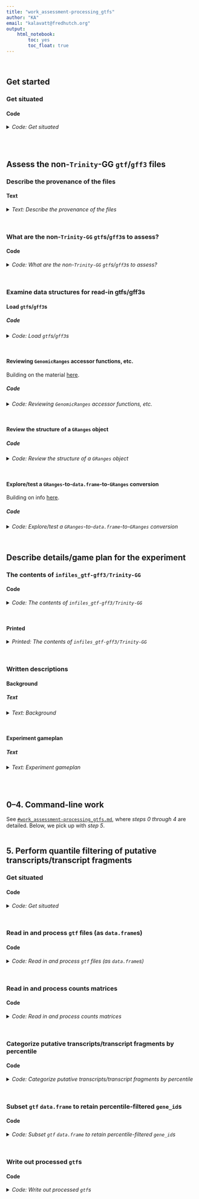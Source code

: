 ```yaml
---
title: "work_assessment-processing_gtfs"
author: "KA"
email: "kalavatt@fredhutch.org"
output:
    html_notebook:
        toc: yes
        toc_float: true
---
```

<br />

## Get started
### Get situated
#### Code
<details>
<summary><i>Code: Get situated</i></summary>
```r
#!/usr/bin/env Rscript

library(GenomicRanges)
library(IRanges)
library(readxl)
library(rtracklayer)
library(tidyverse)

options(scipen = 999)
options(ggrepel.max.overlaps = Inf)

if(stringr::str_detect(getwd(), "kalavattam")) {
    p_local <- "/Users/kalavattam/Dropbox/FHCC"
} else {
    p_local <- "/Users/kalavatt/projects-etc"
}
p_wd <- "2022_transcriptome-construction/results/2023-0215"

setwd(paste(p_local, p_wd, sep = "/"))
getwd()

rm(p_local, p_wd)
```
</details>
<br />
<br />

## Assess the non-`Trinity`-GG `gtf`/`gff3` files
### Describe the provenance of the files
#### Text
<details>
<summary><i>Text: Describe the provenance of the files</i></summary>

In notebook `work_assessment-processing_gtfs.md`, copied the following files into the new directory `infiles_gtf-gff3/already` within `2022_transcriptome-construction/results/2023-0215`:

- `combined_SC_KL_20S.gff3`
- `combined_SC_KL.gff3`
- `combined.gtf`
- `Kluyveromyces_lactis_gca_000002515.ASM251v1.55.gff3`
- `Saccharomyces_cerevisiae.R64-1-1.108.gtf`
- `Saccharomyces_cerevisiae.R64-1-1.108.plus-chr-rename.gtf`

For details regarding `combined_SC_KL.gff3`, including it creation, see `results/2022-1025/notebook.md` and `results/2022-1201/work-Trinity-1.md` (contains code for the creation of the `gff3` file).

Regarding `combined_SC_KL_20S.gff3`, see the above two files as well as `work_gff3_include-20S.md` (which will likely be merged with the contents of this notebook `#TODO` `#MAYBE` `#LATER`).

`combined.gtf` was created by someone who was in Christine Cuccinota's graduate laboratory&mdash;I don't really know if the material in `combined.gtf` is accurate (i.e., not missing anything, not containing errors from editing, etc.), let alone if it has been edited since its creation, the time of which I also don't know. But Alison Greenlaw seems fine using it. Certainly, the structure does not follow the WashU/UCSC data guidelines for `gtf` and related files...

`Kluyveromyces_lactis_gca_000002515.ASM251v1.55.gff3`:

- genome build: `Genolevures Consortium ASM251v1`
- genome version: `ASM251v1`
- genome build accession: `GCA_000002515.1`
- gene build last updated: `2015-02`
- *No editing/other changes*

`Saccharomyces_cerevisiae.R64-1-1.108.gtf`:

- genome build: `R64-1-1`
- genome version: `R64-1-1`
- genome date: `2011-09`
- genome build accession: `GCA_000146045.2`
- gene build last updated: `2018-10`
- *No editing/other changes*

`Saccharomyces_cerevisiae.R64-1-1.108.plus-chr-rename.gtf`:

- *Same as above*
- Editing performed/detailed in `results/2022-1101/work-TPM-calculation.md`

`#TODO` *Write up details for the Trinity-GG `gff3` files*
</details>
<br />

### What are the non-`Trinity-GG` `gtf`s/`gff3`s to assess?
#### Code
<details>
<summary><i>Code: What are the non-`Trinity-GG` `gtf`s/`gff3`s to assess?</i></summary>
```r
#!/usr/bin/env Rscript

path_g <- "infiles_gtf-gff3/already"
list.files(path_g)
```
</details>
<br />

### Examine data structures for read-in gtfs/gff3s
#### Load `gtf`s/`gff3`s
##### Code
<details>
<summary><i>Code: Load `gtf`s/`gff3`s</i></summary>

```r
#!/usr/bin/env Rscript

 g_sk2 <- rtracklayer::import(paste(path_g, list.files(path_g)[1], sep = "/"))
  g_sk <- rtracklayer::import(paste(path_g, list.files(path_g)[2], sep = "/"))
g_comb <- rtracklayer::import(paste(path_g, list.files(path_g)[3], sep = "/"))
   g_k <- rtracklayer::import(paste(path_g, list.files(path_g)[4], sep = "/"))
   g_s <- rtracklayer::import(paste(path_g, list.files(path_g)[5], sep = "/"))
 g_sre <- rtracklayer::import(paste(path_g, list.files(path_g)[6], sep = "/"))
```
</details>
<br />

#### Reviewing `GenomicRanges` accessor functions, etc.
Building on the material [here](https://bioconductor.org/packages/devel/bioc/vignettes/GenomicRanges/inst/doc/GenomicRangesIntroduction.html).

##### Code
<details>
<summary><i>Code: Reviewing `GenomicRanges` accessor functions, etc.</i></summary>

```r
#!/usr/bin/env Rscript

cat("# =====================================\n")
cat("# Review the GenomicRanges accessor functions by looking at Kluyveromyces_lactis_gca_000002515.ASM251v1.55.gff3")
cat("\n\n")

cat("# -------------------------------------\n")
cat("# seqnames()\n")
seqnames(g_k)
cat("\n\n")

cat("# -------------------------------------\n")
cat("# ranges()\n")
ranges(g_k)
cat("\n\n")

cat("# -------------------------------------\n")
cat("# strand()\n")
strand(g_k)
cat("\n\n")

cat("# -------------------------------------\n")
cat("# granges()\n")
granges(g_k)
cat("\n\n")

cat("# -------------------------------------\n")
cat("# mcols()\n")
mcols(g_k)
cat("\n\n")

cat("# -------------------------------------\n")
cat("# mcols() %>% colnames()\n")
#  Get all "columns" in GRanges object
mcols(g_k) %>% colnames()
cat("\n\n")

cat("# -------------------------------------\n")
cat("# seqlengths()\n")
cat("# (Apparently, will need to add this info yourself...)\n")
seqlengths(g_k)

cat("\n\n")

# g_s
```
</details>
<br />

#### Review the structure of a `GRanges` object
##### Code
<details>
<summary><i>Code: Review the structure of a `GRanges` object</i></summary>

```r
#!/usr/bin/env Rscript

cat("# =====================================\n")
cat("# Review the structure of a GRanges object with Kluyveromyces_lactis_gca_000002515.ASM251v1.55.gff3")
cat("\n\n")

cat("# -------------------------------------\n")
cat("# g_k %>% as.data.frame() %>% length()\n")
g_k %>% as.data.frame() %>% length()
cat("\n\n")

cat("# -------------------------------------\n")
cat("# mcols(g_k) %>% length()\n")
mcols(g_k) %>% length()
cat("\n\n")

cat("# -------------------------------------\n")
cat("#QUESTION Why the discrepancy?\n\n")

cat("# -------------------------------------\n")
cat("# g_k %>% as.data.frame() %>% colnames()\n")
g_k %>% as.data.frame() %>% colnames()
cat("\n\n")

cat("# -------------------------------------\n")
cat("# mcols(g_k) %>% colnames()\n")
mcols(g_k) %>% colnames()
cat("\n\n")

cat("# -------------------------------------\n")
cat("#ANSWER mcols() is returning the metadata columns, not all\n")
```
</details>
<br />

#### Explore/test a `GRanges`-to-`data.frame`-to-`GRanges` conversion
Building on info [here](https://web.mit.edu/~r/current/arch/i386_linux26/lib/R/library/GenomicRanges/html/makeGRangesFromDataFrame.html).

##### Code
<details>
<summary><i>Code: Explore/test a `GRanges`-to-`data.frame`-to-`GRanges` conversion</i></summary>

```r
#!/usr/bin/env Rscript

cat("# -------------------------------------\n")
cat("#QUESTION If I convert, say, g_k to a data.frame, can I successfully\n")
cat("          convert it back to a GRanges object?\n\n")

d_k <- g_k %>% as.data.frame()

#  "Reconstitute" the GRanges object ("rg")
rg_k <- GenomicRanges::makeGRangesFromDataFrame(
    d_k, keep.extra.columns = TRUE
)
isTRUE(length(mcols(g_k)) == length(mcols(rg_k)))

#  Eyeball the reconstituted files
rtracklayer::export(rg_k, "test.gtf")
rtracklayer::export(rg_k, "test.gff3")

#  It works! Empty vector elements are now included in the metadata of
#+ test.gff3 vs. Kluyveromyces_lactis_gca_000002515.ASM251v1.55.gff3; besides
#+ that, they are the same. Now, can delete the above test files.
unlink(c("test.gtf", "test.gff3"))
# file.exists(c("test.gtf", "test.gff3"))

cat("\n# -------------------------------------\n")
cat("#ANSWER Yes")
cat("\n\n")
```
</details>
<br />

## Describe details/game plan for the experiment
### The contents of `infiles_gtf-gff3/Trinity-GG`
#### Code
<details>
<summary><i>Code: The contents of `infiles_gtf-gff3/Trinity-GG`</i></summary>

```bash
#!/bin/bash

cd infiles_gtf-gff3/Trinity-GG
.,s 
```
</details>
<br />

#### Printed
<details>
<summary><i>Printed: The contents of `infiles_gtf-gff3/Trinity-GG`</i></summary>

```txt
./G_N:
total 43M
drwx------ 8 kalavatt  256 Feb 24 15:16 ./
drwx------ 4 kalavatt  128 Mar 27 11:08 ../
-rwx------ 1 kalavatt 6.8M Feb 24 15:07 trinity-gg_mkc-16_mir-0.05_mg-2_gf-0.05.gff3*
-rwx------ 1 kalavatt 8.2M Feb 24 15:10 trinity-gg_mkc-1_mir-0.05_mg-2_gf-0.05.gff3*
-rwx------ 1 kalavatt 7.6M Feb 24 15:09 trinity-gg_mkc-2_mir-0.05_mg-2_gf-0.05.gff3*
-rwx------ 1 kalavatt 6.5M Feb 24 15:07 trinity-gg_mkc-32_mir-0.05_mg-2_gf-0.05.gff3*
-rwx------ 1 kalavatt 7.0M Feb 24 15:09 trinity-gg_mkc-4_mir-0.05_mg-2_gf-0.05.gff3*
-rwx------ 1 kalavatt 6.8M Feb 24 15:08 trinity-gg_mkc-8_mir-0.05_mg-2_gf-0.05.gff3*

./Q_N:
total 52M
drwx------ 8 kalavatt  256 Feb 24 15:16 ./
drwx------ 4 kalavatt  128 Mar 27 11:08 ../
-rwx------ 1 kalavatt 8.3M Feb 24 14:44 trinity-gg_mkc-16_mir-0.05_mg-2_gf-0.05.gff3*
-rwx------ 1 kalavatt  11M Feb 24 14:47 trinity-gg_mkc-1_mir-0.05_mg-2_gf-0.05.gff3*
-rwx------ 1 kalavatt 9.5M Feb 24 14:46 trinity-gg_mkc-2_mir-0.05_mg-2_gf-0.05.gff3*
-rwx------ 1 kalavatt 6.9M Feb 24 14:44 trinity-gg_mkc-32_mir-0.05_mg-2_gf-0.05.gff3*
-rwx------ 1 kalavatt 8.7M Feb 24 14:46 trinity-gg_mkc-4_mir-0.05_mg-2_gf-0.05.gff3*
-rwx------ 1 kalavatt 8.3M Feb 24 14:45 trinity-gg_mkc-8_mir-0.05_mg-2_gf-0.05.gff3*
```
</details>
<br />

### Written descriptions
#### Background
##### Text
<details>
<summary><i>Text: Background</i></summary>

Details for how these files were made are in the following notebooks:

- The `fasta` files from running `Trinity` (genome-guided, or "GG," mode): `results/2023-0111/work_Trinity-GF-GG-optimization_submit-jobs.md`
- Aligning the `fasta` sequences to generate `gff3` files: `results/2023-0111/work_GMAP_rough-draft.md`
</details>
<br />

#### Experiment gameplan
##### Text
<details>
<summary><i>Text: Experiment gameplan</i></summary>

1. Use the `Perl` command-line program `AGAT` to convert the `gff3` files to `gtf` files (`agat_convert_sp_gff2gtf.pl`): e.g., `agat_convert_sp_gff2gtf.pl --gff "${stem}.gff" -o "${stem}.gtf"`
2. Use `GffCompare` to discard "matching and 'contained' [putative transcripts/transcript fragments, a.k.a. 'transfrags'] ... (i.e., collapse intron-redundant transfrags across all query files):" e.g., `gffcompare -C "${stem}.gtf" -o "${stem}.collapsed.gtf"`)
3. Use ~~`featureCounts`~~ `htseq-count` to perform feature counting with the converted, collapsed gtf files
4. Load resulting counts matrices and `gtf` files into `R`/`RStudio`; perform processing as necessary (using mix of `bioconductor` and `tidyverse` programs)
5. In terms of (raw, non-normalized) alignment-to-putative transcript/transcript fragment tallies, retain putative transcripts/transcript fragments (i.e., transfrags) with tallies greater than or equal to the...
    i. 5th percentile
    ii. 10th percentile
    iii. 15th percentile
    iv. 20th percentile
    v. 25th percentile
    vi. 30th percentile
    vii. 35th percentile
    viii. 40th percentile
6. Use `rtracklayer` to write the converted, collapsed, counts-filtered data objects as `gtf` files
7. Send the processed `gtf` files to Alison Greenlaw for visual inspection with `IGV`

For both Q and G1, Alison asked me to filter the assemblies generated with `Trinity` parameter `mkc` = 1, 4, 8. However, for the sake of completeness, and to understand clearly what "incorrectness" looks like, I will filter `mkc` = 2, 16, 32 as well. Remember that the `Trinity` parameters `mir`, `mg`, and `gf` were held at default levels for the specific assemblies to be eyeballed by Alison.
</details>
<br />
<br />

## 0&ndash;4. Command-line work
See [`#work_assessment-processing_gtfs.md`](./work_assessment-processing_gtfs.md), where *steps 0 through 4* are detailed. Below, we pick up with *step 5*.
<br />
<br />

## 5. Perform quantile filtering of putative transcripts/transcript fragments
### Get situated
#### Code
<details>
<summary><i>Code: Get situated</i></summary>

`#START`
```r
#!/usr/bin/env Rscript

library(GenomicRanges)
library(IRanges)
library(readxl)
library(rtracklayer)
library(tidyverse)

options(scipen = 999)
options(ggrepel.max.overlaps = Inf)

if(stringr::str_detect(getwd(), "kalavattam")) {
    p_local <- "/Users/kalavattam/Dropbox/FHCC"
} else {
    p_local <- "/Users/kalavatt/projects-etc"
}
p_wd <- "2022_transcriptome-construction/results/2023-0215"

setwd(paste(p_local, p_wd, sep = "/"))
getwd()

rm(p_local, p_wd)
```
</details>
<br />

### Read in and process `gtf` files (as `data.frame`s)
#### Code
<details>
<summary><i>Code: Read in and process `gtf` files (as `data.frame`s)</i></summary>

```r
#!/usr/bin/env Rscript

import_g <- function(file) {
    rtracklayer::import(file)
}


read_in_gtfs <- function(vector_files) {
    list <- sapply(
        vector_files,
        import_g,
        simplify = FALSE,
        USE.NAMES = TRUE
    )
    names(list) <- paste0("k", c(1, 16, 2, 32, 4, 8))
    
    df <- sapply(
        list,
        as.data.frame,
        simplify = FALSE,
        USE.NAMES = TRUE
    )
    return(df)
}


#  G1 ---------------------------------
path_gtf_G <- "outfiles_gtf-gff3/Trinity-GG/G_N"
files_G <- list.files(
    # path_gtf_G, pattern = "*.combined.sans-chr.gtf", full.names = TRUE  # Approach #1
    path_gtf_G, pattern = "*.gffread.gff3", full.names = TRUE  # Approach #2
)
l_G_gtf <- read_in_gtfs(files_G)

files_G_introns_filtered <- list.files(
    path_gtf_G, pattern = "*.gffread-intron-filtering-only.gff3", full.names = TRUE
)
l_G_gtf_introns_filtered <- read_in_gtfs(files_G_introns_filtered)


#  Q ----------------------------------
path_gtf_Q <- "outfiles_gtf-gff3/Trinity-GG/Q_N"
files_Q <- list.files(
    # path_gtf_Q, pattern = "*.combined.sans-chr.gtf", full.names = TRUE  # Approach #1
    path_gtf_Q, pattern = "*.gffread.gff3", full.names = TRUE  # Approach #2
)
l_Q_gtf <- read_in_gtfs(files_Q)

files_Q_introns_filtered <- list.files(
    path_gtf_Q, pattern = "*.gffread-intron-filtering-only.gff3", full.names = TRUE
)
l_Q_gtf_introns_filtered <- read_in_gtfs(files_Q_introns_filtered)


#  Comparisons ------------------------
# l_G_gtf[["k1"]] %>% head()
# l_G_gtf[["k2"]] %>% head()
# 
# l_G_gtf[["k1"]] %>% head()
# l_Q_gtf[["k1"]] %>% head()
# 
# l_Q_gtf[["k1"]] %>% head()
# l_Q_gtf[["k2"]] %>% head()
```
</details>
<br />

### Read in and process counts matrices
#### Code
<details>
<summary><i>Code: Read in and process counts matrices</i></summary>

```r
#!/usr/bin/env Rscript

read_in_mat <- function(vector_of_files) {
    out_list <- sapply(
        vector_of_files,
        readr::read_tsv,
        simplify = FALSE,
        USE.NAMES = TRUE
    )
    names(out_list) <- paste0("k", c(1, 16, 2, 32, 4, 8))
    
    return(out_list)
}


#  G1 ---------------------------------
path_mat_G <- "outfiles_htseq-count/Trinity-GG/G_N"

# files_G_sam <- list.files(  # Approach #1
#     path_mat_G, pattern = "*.yes.tsv", full.names = TRUE
# )
# l_G_mat_sam <- read_in_mat(files_G_sam) %>% suppressMessages()
# 
# 
# files_G_rev <- list.files(  # Approach #1
#     path_mat_G, pattern = "*.reverse.tsv", full.names = TRUE
# )
# l_G_mat_rev <- read_in_mat(files_G_rev) %>% suppressMessages()

files_G_locus <- list.files(  # Approach #2
    path_mat_G, pattern = "*-locus.tsv", full.names = TRUE
)
l_G_mat_locus <- read_in_mat(files_G_locus) %>% suppressMessages()

files_G_mRNA <- list.files(  # Approach #2
    path_mat_G, pattern = "*-mRNA.tsv", full.names = TRUE
)
l_G_mat_mRNA <- read_in_mat(files_G_mRNA) %>% suppressMessages()

files_G_exon <- list.files(  # Approach #2
    path_mat_G, pattern = "*-exon.tsv", full.names = TRUE
)
l_G_mat_exon <- read_in_mat(files_G_exon) %>% suppressMessages()

files_G_CDS <- list.files(  # Approach #2
    path_mat_G, pattern = "*-CDS.tsv", full.names = TRUE
)
l_G_mat_CDS <- read_in_mat(files_G_CDS) %>% suppressMessages()

files_G_introns_filtered <- list.files(
    path_mat_G, pattern = "*.gffread-intron-filtering-only.hc-strd-eq-gene.tsv", full.names = TRUE
)
l_G_mat_introns_filtered <- read_in_mat(files_G_introns_filtered) %>% suppressMessages()



#  Q ----------------------------------
path_mat_Q <- "outfiles_htseq-count/Trinity-GG/Q_N"

# files_Q_sam <- list.files(  # Approach #1
#     path_mat_Q, pattern = "*.yes.tsv", full.names = TRUE
# )
# l_Q_mat_sam <- read_in_mat(files_Q_sam) %>% suppressMessages()
# 
# files_Q_rev <- list.files(  # Approach #1
#     path_mat_Q, pattern = "*.reverse.tsv", full.names = TRUE
# )
# l_Q_mat_rev <- read_in_mat(files_Q_rev) %>% suppressMessages()

files_Q_locus <- list.files(  # Approach #2
    path_mat_Q, pattern = "*-locus.tsv", full.names = TRUE
)
l_Q_mat_locus <- read_in_mat(files_Q_locus) %>% suppressMessages()

files_Q_mRNA <- list.files(  # Approach #2
    path_mat_Q, pattern = "*-mRNA.tsv", full.names = TRUE
)
l_Q_mat_mRNA <- read_in_mat(files_Q_mRNA) %>% suppressMessages()

files_Q_exon <- list.files(  # Approach #2
    path_mat_Q, pattern = "*-exon.tsv", full.names = TRUE
)
l_Q_mat_exon <- read_in_mat(files_Q_exon) %>% suppressMessages()

files_Q_CDS <- list.files(  # Approach #2
    path_mat_Q, pattern = "*-CDS.tsv", full.names = TRUE
)
l_Q_mat_CDS <- read_in_mat(files_Q_CDS) %>% suppressMessages()

files_Q_introns_filtered <- list.files(
    path_mat_Q, pattern = "*.gffread-intron-filtering-only.hc-strd-eq-gene.tsv", full.names = TRUE
)
l_Q_mat_introns_filtered <- read_in_mat(files_Q_introns_filtered) %>% suppressMessages()



#  Comparisons ------------------------
# l_Q_mat_sam[["k1"]] %>% head()
# l_Q_mat_sam[["k2"]] %>% head()
# 
# l_Q_mat_sam[["k1"]] %>% head()
# l_Q_mat_rev[["k1"]] %>% head()


#  Rename columns ---------------------
#+ ...in each dataframe composing each list
rename_columns <- function(list) {
    lapply(
        list,
        function(df) {
            names(df) <- gsub("bams_renamed\\/UT_prim_UMI\\/WT_", "", names(df)) %>%
                gsub("_day1_ovn_", "_", .) %>%
                gsub("_day7_ovn_", "_", .) %>% 
                gsub("_aux-F_tc-F_", "_", .) %>%
                gsub("_tech1\\.UT_prim_UMI\\.bam", "", .) %>%
                gsub("^\\.\\.\\.1", "id", .)
            
            return(df)
        }
    )
}

# l_G_mat_sam <- rename_columns(l_G_mat_sam)  # Approach #1
# l_G_mat_rev <- rename_columns(l_G_mat_rev)  # Approach #1
# l_Q_mat_sam <- rename_columns(l_Q_mat_sam)  # Approach #1
# l_Q_mat_rev <- rename_columns(l_Q_mat_rev)  # Approach #1

l_G_mat_locus <- rename_columns(l_G_mat_locus)  # Approach #2
l_G_mat_mRNA <- rename_columns(l_G_mat_mRNA)  # Approach #2
l_G_mat_exon <- rename_columns(l_G_mat_exon)  # Approach #2
l_G_mat_CDS <- rename_columns(l_G_mat_CDS)  # Approach #2
l_G_mat_introns_filtered <- rename_columns(l_G_mat_introns_filtered)

l_Q_mat_locus <- rename_columns(l_Q_mat_locus)  # Approach #2
l_Q_mat_mRNA <- rename_columns(l_Q_mat_mRNA)  # Approach #2
l_Q_mat_exon <- rename_columns(l_Q_mat_exon)  # Approach #2
l_Q_mat_CDS <- rename_columns(l_Q_mat_CDS)  # Approach #2
l_Q_mat_introns_filtered <- rename_columns(l_Q_mat_introns_filtered)

#  Check ------------------------------
# l_G_mat_sam$k32 %>% tail()
```
</details>
<br />

### Categorize putative transcripts/transcript fragments by percentile
#### Code
<details>
<summary><i>Code: Categorize putative transcripts/transcript fragments by percentile</i></summary>

```r
#!/usr/bin/env Rscript

filter_transfrags <- function(x, y) {
    df <- x
    
    if(y == "G1" | y == "G") {
        df <- x[, 1:3] %>% head(., -5)
    } else if(y == "Q") {
        df <- x[, c(1, 6, 7)] %>% head(., -5)
    } else if(y != "G1" | y != "G" | y != "Q") {
        stop("Parameter y must be either 'G1', 'G', or 'Q'")
    }
    
    df[, 4] <- df[, 2] + df[, 3]
    colnames(df)[4] <- "sum"

    ids <- list()

    ids$percentiles <- quantile(
        df$sum, probs = c(
            0.05, 0.10, 0.15, 0.20, 0.25, 0.30, 0.35, 0.40, 0.45, 0.50,
            0.55, 0.60, 0.65, 0.70, 0.75, 0.80, 0.85, 0.90, 0.95
        )
    ) %>%
        round()
    
    df$below_05 <- ifelse(df$sum <= ids$percentiles[1], TRUE, FALSE)
    df$below_10 <- ifelse(df$sum <= ids$percentiles[2], TRUE, FALSE)
    df$below_15 <- ifelse(df$sum <= ids$percentiles[3], TRUE, FALSE)
    df$below_20 <- ifelse(df$sum <= ids$percentiles[4], TRUE, FALSE)
    df$below_25 <- ifelse(df$sum <= ids$percentiles[5], TRUE, FALSE)
    df$below_30 <- ifelse(df$sum <= ids$percentiles[6], TRUE, FALSE)
    df$below_35 <- ifelse(df$sum <= ids$percentiles[7], TRUE, FALSE)
    df$below_40 <- ifelse(df$sum <= ids$percentiles[8], TRUE, FALSE)
    df$below_45 <- ifelse(df$sum <= ids$percentiles[9], TRUE, FALSE)
    df$below_50 <- ifelse(df$sum <= ids$percentiles[10], TRUE, FALSE)
    df$below_55 <- ifelse(df$sum <= ids$percentiles[11], TRUE, FALSE)
    df$below_60 <- ifelse(df$sum <= ids$percentiles[12], TRUE, FALSE)
    df$below_65 <- ifelse(df$sum <= ids$percentiles[13], TRUE, FALSE)
    df$below_70 <- ifelse(df$sum <= ids$percentiles[14], TRUE, FALSE)
    df$below_75 <- ifelse(df$sum <= ids$percentiles[15], TRUE, FALSE)
    df$below_80 <- ifelse(df$sum <= ids$percentiles[16], TRUE, FALSE)
    df$below_85 <- ifelse(df$sum <= ids$percentiles[17], TRUE, FALSE)
    df$below_90 <- ifelse(df$sum <= ids$percentiles[18], TRUE, FALSE)
    df$below_95 <- ifelse(df$sum <= ids$percentiles[19], TRUE, FALSE)
    
    ids$below_05 <- df[df$below_05 == FALSE, ]$id
    ids$below_10 <- df[df$below_10 == FALSE, ]$id
    ids$below_15 <- df[df$below_15 == FALSE, ]$id
    ids$below_20 <- df[df$below_20 == FALSE, ]$id
    ids$below_25 <- df[df$below_25 == FALSE, ]$id
    ids$below_30 <- df[df$below_30 == FALSE, ]$id
    ids$below_35 <- df[df$below_35 == FALSE, ]$id
    ids$below_40 <- df[df$below_40 == FALSE, ]$id
    ids$below_45 <- df[df$below_45 == FALSE, ]$id
    ids$below_50 <- df[df$below_50 == FALSE, ]$id
    ids$below_55 <- df[df$below_55 == FALSE, ]$id
    ids$below_60 <- df[df$below_60 == FALSE, ]$id
    ids$below_65 <- df[df$below_65 == FALSE, ]$id
    ids$below_70 <- df[df$below_70 == FALSE, ]$id
    ids$below_75 <- df[df$below_75 == FALSE, ]$id
    ids$below_80 <- df[df$below_80 == FALSE, ]$id
    ids$below_85 <- df[df$below_85 == FALSE, ]$id
    ids$below_90 <- df[df$below_90 == FALSE, ]$id
    ids$below_95 <- df[df$below_95 == FALSE, ]$id
    
    return(ids)
    
    
    #  Checks -------------------------
    # df$below_05 %>% table()
    # df$below_10 %>% table()
    # df$below_15 %>% table()
    # df$below_20 %>% table()
    # df$below_25 %>% table()
    # df$below_30 %>% table()
    
    
    #  Scraps -----------------------------
    # quantile(
    #     test$G1_N_rep1, probs = c(0.05, 0.10, 0.15, 0.20, 0.25, 0.30)
    # ) %>%
    #     round()
    # quantile(
    #     test$G1_N_rep2, probs = c(0.05, 0.10, 0.15, 0.20, 0.25, 0.30)
    # ) %>%
    #     round()
}


# f_G_mat_sam <- sapply(  # Approach #1
#     l_G_mat_sam,
#     filter_transfrags,
#     simplify = FALSE,
#     USE.NAMES = TRUE,
#     y = "G1"
# )
# f_G_mat_rev <- sapply(  # Approach #1
#     l_G_mat_rev,
#     filter_transfrags,
#     simplify = FALSE,
#     USE.NAMES = TRUE,
#     y = "G1"
# )
# f_Q_mat_sam <- sapply(  # Approach #1
#     l_Q_mat_sam,
#     filter_transfrags,
#     simplify = FALSE,
#     USE.NAMES = TRUE,
#     y = "Q"
# )
# f_Q_mat_rev <- sapply(  # Approach #1
#     l_Q_mat_rev,
#     filter_transfrags,
#     simplify = FALSE,
#     USE.NAMES = TRUE,
#     y = "Q"
# )

#  G1
f_G_mat_locus <- sapply(  # Approach #2
    l_G_mat_locus,
    filter_transfrags,
    simplify = FALSE,
    USE.NAMES = TRUE,
    y = "G1"
)
f_G_mat_mRNA <- sapply(  # Approach #2
    l_G_mat_mRNA,
    filter_transfrags,
    simplify = FALSE,
    USE.NAMES = TRUE,
    y = "G1"
)
f_G_mat_exon <- sapply(  # Approach #2
    l_G_mat_exon,
    filter_transfrags,
    simplify = FALSE,
    USE.NAMES = TRUE,
    y = "G1"
)
f_G_mat_CDS <- sapply(  # Approach #2
    l_G_mat_CDS,
    filter_transfrags,
    simplify = FALSE,
    USE.NAMES = TRUE,
    y = "G1"
)
f_G_mat_introns_filtered <- sapply(  # Approach #2
    l_G_mat_introns_filtered,
    filter_transfrags,
    simplify = FALSE,
    USE.NAMES = TRUE,
    y = "G1"
)

#  Q
f_Q_mat_locus <- sapply(  # Approach #2
    l_Q_mat_locus,
    filter_transfrags,
    simplify = FALSE,
    USE.NAMES = TRUE,
    y = "Q"
)
f_Q_mat_mRNA <- sapply(  # Approach #2
    l_Q_mat_mRNA,
    filter_transfrags,
    simplify = FALSE,
    USE.NAMES = TRUE,
    y = "Q"
)
f_Q_mat_exon <- sapply(  # Approach #2
    l_Q_mat_exon,
    filter_transfrags,
    simplify = FALSE,
    USE.NAMES = TRUE,
    y = "Q"
)
f_Q_mat_CDS <- sapply(  # Approach #2
    l_Q_mat_CDS,
    filter_transfrags,
    simplify = FALSE,
    USE.NAMES = TRUE,
    y = "Q"
)
f_Q_mat_introns_filtered <- sapply(  # Approach #2
    l_Q_mat_introns_filtered,
    filter_transfrags,
    simplify = FALSE,
    USE.NAMES = TRUE,
    y = "Q"
)


#  Checks -------------------------
# f_G_mat_sam$k4$below_05 %>% length()
# f_G_mat_sam$k4$below_10 %>% length()
# f_G_mat_sam$k4$below_15 %>% length()
# f_G_mat_sam$k4$below_20 %>% length()
# f_G_mat_sam$k4$below_25 %>% length()
# f_G_mat_sam$k4$below_30 %>% length()
# 
# f_G_mat_rev$k4$below_05 %>% length()
# f_G_mat_rev$k4$below_10 %>% length()
# f_G_mat_rev$k4$below_15 %>% length()
# f_G_mat_rev$k4$below_20 %>% length()
# f_G_mat_rev$k4$below_25 %>% length()
# f_G_mat_rev$k4$below_30 %>% length()
# 
# f_Q_mat_sam$k4$below_05 %>% length()
# f_Q_mat_sam$k4$below_10 %>% length()
# f_Q_mat_sam$k4$below_15 %>% length()
# f_Q_mat_sam$k4$below_20 %>% length()
# f_Q_mat_sam$k4$below_25 %>% length()
# f_Q_mat_sam$k4$below_30 %>% length()
# 
# f_Q_mat_rev$k4$below_05 %>% length()
# f_Q_mat_rev$k4$below_10 %>% length()
# f_Q_mat_rev$k4$below_15 %>% length()
# f_Q_mat_rev$k4$below_20 %>% length()
# f_Q_mat_rev$k4$below_25 %>% length()
# f_Q_mat_rev$k4$below_30 %>% length()
# 
# f_G_mat_sam$k16$percentiles
# f_G_mat_rev$k16$percentiles
# 
# f_Q_mat_sam$k16$percentiles
# f_Q_mat_rev$k16$percentiles
```
</details>
<br />

### Subset `gtf` `data.frame` to retain percentile-filtered `gene_id`s
#### Code
<details>
<summary><i>Code: Subset `gtf` `data.frame` to retain percentile-filtered `gene_id`s</i></summary>

```r
#!/usr/bin/env Rscript

subset_dataframes <- function(x, y) {
    df <- list()
    mat <- list()
    out <- list()
    
    for(i in names(x)) {
        df[[i]] <- x[[i]]
        mat[[i]] <- y[[i]]

        #  Approach #1
        # out[[i]]$below_05 <- df[[i]][df[[i]]$gene_id %in% mat[[i]]$below_05, ]
        # out[[i]]$below_10 <- df[[i]][df[[i]]$gene_id %in% mat[[i]]$below_10, ]
        # out[[i]]$below_15 <- df[[i]][df[[i]]$gene_id %in% mat[[i]]$below_15, ]
        # out[[i]]$below_20 <- df[[i]][df[[i]]$gene_id %in% mat[[i]]$below_20, ]
        # out[[i]]$below_25 <- df[[i]][df[[i]]$gene_id %in% mat[[i]]$below_25, ]
        # out[[i]]$below_30 <- df[[i]][df[[i]]$gene_id %in% mat[[i]]$below_30, ]
        # out[[i]]$below_35 <- df[[i]][df[[i]]$gene_id %in% mat[[i]]$below_35, ]
        # out[[i]]$below_40 <- df[[i]][df[[i]]$gene_id %in% mat[[i]]$below_40, ]
        # out[[i]]$below_45 <- df[[i]][df[[i]]$gene_id %in% mat[[i]]$below_45, ]
        # out[[i]]$below_50 <- df[[i]][df[[i]]$gene_id %in% mat[[i]]$below_50, ]
        # out[[i]]$below_55 <- df[[i]][df[[i]]$gene_id %in% mat[[i]]$below_55, ]
        # out[[i]]$below_60 <- df[[i]][df[[i]]$gene_id %in% mat[[i]]$below_60, ]
        # out[[i]]$below_65 <- df[[i]][df[[i]]$gene_id %in% mat[[i]]$below_65, ]
        # out[[i]]$below_70 <- df[[i]][df[[i]]$gene_id %in% mat[[i]]$below_70, ]
        # out[[i]]$below_75 <- df[[i]][df[[i]]$gene_id %in% mat[[i]]$below_75, ]
        # out[[i]]$below_80 <- df[[i]][df[[i]]$gene_id %in% mat[[i]]$below_80, ]
        # out[[i]]$below_85 <- df[[i]][df[[i]]$gene_id %in% mat[[i]]$below_85, ]
        # out[[i]]$below_90 <- df[[i]][df[[i]]$gene_id %in% mat[[i]]$below_90, ]
        # out[[i]]$below_95 <- df[[i]][df[[i]]$gene_id %in% mat[[i]]$below_95, ]
        
        #  Approach #2
        out[[i]]$below_05 <- df[[i]][df[[i]]$ID %in% mat[[i]]$below_05, ]
        out[[i]]$below_10 <- df[[i]][df[[i]]$ID %in% mat[[i]]$below_10, ]
        out[[i]]$below_15 <- df[[i]][df[[i]]$ID %in% mat[[i]]$below_15, ]
        out[[i]]$below_20 <- df[[i]][df[[i]]$ID %in% mat[[i]]$below_20, ]
        out[[i]]$below_25 <- df[[i]][df[[i]]$ID %in% mat[[i]]$below_25, ]
        out[[i]]$below_30 <- df[[i]][df[[i]]$ID %in% mat[[i]]$below_30, ]
        out[[i]]$below_35 <- df[[i]][df[[i]]$ID %in% mat[[i]]$below_35, ]
        out[[i]]$below_40 <- df[[i]][df[[i]]$ID %in% mat[[i]]$below_40, ]
        out[[i]]$below_45 <- df[[i]][df[[i]]$ID %in% mat[[i]]$below_45, ]
        out[[i]]$below_50 <- df[[i]][df[[i]]$ID %in% mat[[i]]$below_50, ]
        out[[i]]$below_55 <- df[[i]][df[[i]]$ID %in% mat[[i]]$below_55, ]
        out[[i]]$below_60 <- df[[i]][df[[i]]$ID %in% mat[[i]]$below_60, ]
        out[[i]]$below_65 <- df[[i]][df[[i]]$ID %in% mat[[i]]$below_65, ]
        out[[i]]$below_70 <- df[[i]][df[[i]]$ID %in% mat[[i]]$below_70, ]
        out[[i]]$below_75 <- df[[i]][df[[i]]$ID %in% mat[[i]]$below_75, ]
        out[[i]]$below_80 <- df[[i]][df[[i]]$ID %in% mat[[i]]$below_80, ]
        out[[i]]$below_85 <- df[[i]][df[[i]]$ID %in% mat[[i]]$below_85, ]
        out[[i]]$below_90 <- df[[i]][df[[i]]$ID %in% mat[[i]]$below_90, ]
        out[[i]]$below_95 <- df[[i]][df[[i]]$ID %in% mat[[i]]$below_95, ]
    }
    
    return(out)
}


# out_G_gtf <- subset_dataframes(l_G_gtf, f_G_mat_sam)  # Approach #1
# out_Q_gtf <- subset_dataframes(l_Q_gtf, f_Q_mat_sam)  # Approach #1

#  G1
out_G_gtf_locus <- subset_dataframes(l_G_gtf, f_G_mat_locus)  # Approach #2
out_G_gtf_mRNA <- subset_dataframes(l_G_gtf, f_G_mat_mRNA)  # Approach #2
out_G_gtf_exon <- subset_dataframes(l_G_gtf, f_G_mat_exon)  # Approach #2
out_G_gtf_CDS <- subset_dataframes(l_G_gtf, f_G_mat_CDS)  # Approach #2
out_G_gtf_introns_filtered <- subset_dataframes(l_G_gtf_introns_filtered, f_G_mat_introns_filtered)  # Approach #2

#  Q
out_Q_gtf_locus <- subset_dataframes(l_Q_gtf, f_Q_mat_locus)  # Approach #2
out_Q_gtf_mRNA <- subset_dataframes(l_Q_gtf, f_Q_mat_mRNA)  # Approach #2
out_Q_gtf_exon <- subset_dataframes(l_Q_gtf, f_Q_mat_exon)  # Approach #2
out_Q_gtf_CDS <- subset_dataframes(l_Q_gtf, f_Q_mat_CDS)  # Approach #2
out_Q_gtf_introns_filtered <- subset_dataframes(l_Q_gtf_introns_filtered, f_Q_mat_introns_filtered)  # Approach #2
```
</details>
<br />

### Write out processed `gtf`s
#### Code
<details>
<summary><i>Code: Write out processed `gtf`s</i></summary>

```r
#!/usr/bin/env Rscript

# path_G <- "outfiles_gtf-gff3/Trinity-GG/G_N/filtered"  # Approach #1
# if(isFALSE(dir.exists(path_G))) dir.create(path_G)
# 
# path_Q <- "outfiles_gtf-gff3/Trinity-GG/Q_N/filtered"  # Approach #1
# if(isFALSE(dir.exists(path_Q))) dir.create(path_Q)

#  G
path_G_locus <- "outfiles_gtf-gff3/Trinity-GG/G_N/filtered/locus"  # Approach #2
if(isFALSE(dir.exists(path_G_locus))) dir.create(path_G_locus, recursive = TRUE)

path_G_mRNA <- "outfiles_gtf-gff3/Trinity-GG/G_N/filtered/mRNA"  # Approach #2
if(isFALSE(dir.exists(path_G_mRNA))) dir.create(path_G_mRNA, recursive = TRUE)

path_G_exon <- "outfiles_gtf-gff3/Trinity-GG/G_N/filtered/exon"  # Approach #2
if(isFALSE(dir.exists(path_G_exon))) dir.create(path_G_exon, recursive = TRUE)

path_G_CDS <- "outfiles_gtf-gff3/Trinity-GG/G_N/filtered/CDS"  # Approach #2
if(isFALSE(dir.exists(path_G_CDS))) dir.create(path_G_CDS, recursive = TRUE)

path_G_introns_filtered <- "outfiles_gtf-gff3/Trinity-GG/G_N/filtered/introns_filtered"  # Approach #2
if(isFALSE(dir.exists(path_G_introns_filtered))) dir.create(path_G_introns_filtered, recursive = TRUE)

#  Q
path_Q_locus <- "outfiles_gtf-gff3/Trinity-GG/Q_N/filtered/locus"  # Approach #2
if(isFALSE(dir.exists(path_Q_locus))) dir.create(path_Q_locus, recursive = TRUE)

path_Q_mRNA <- "outfiles_gtf-gff3/Trinity-GG/Q_N/filtered/mRNA"  # Approach #2
if(isFALSE(dir.exists(path_Q_mRNA))) dir.create(path_Q_mRNA, recursive = TRUE)

path_Q_exon <- "outfiles_gtf-gff3/Trinity-GG/Q_N/filtered/exon"  # Approach #2
if(isFALSE(dir.exists(path_Q_exon))) dir.create(path_Q_exon, recursive = TRUE)

path_Q_CDS <- "outfiles_gtf-gff3/Trinity-GG/Q_N/filtered/CDS"  # Approach #2
if(isFALSE(dir.exists(path_Q_CDS))) dir.create(path_Q_CDS, recursive = TRUE)

path_Q_introns_filtered <- "outfiles_gtf-gff3/Trinity-GG/Q_N/filtered/introns_filtered"  # Approach #2
if(isFALSE(dir.exists(path_Q_introns_filtered))) dir.create(path_Q_introns_filtered, recursive = TRUE)

#  Approach #1
# for(i in names(out_G_gtf)) {
#     for(j in c(paste0(
#         "below_",
#         c(
#             "05", "10", "15", "20", "25", "30", "35", "40", "45", "50",
#             "55", "60", "65", "70", "75", "80", "85", "90", "95"
#         )
#     ))) {
#         # i <- "k2"
#         # j <- "below_05"
#         cat("Saving G1", i, j, "\n")
#         cat(paste0(
#             path_G, "/G1_mkc-", gsub("k", "", i), "_",
#             gsub("below_", "gte-pctl-", j), ".gtf"
#         ))
#         cat("\n\n")
#         
#         out_G_conv <- GenomicRanges::makeGRangesFromDataFrame(
#             out_G_gtf[[i]][[j]], keep.extra.columns = TRUE
#         )
# 
#         rtracklayer::export(
#             out_G_gtf[[i]][[j]],
#             paste0(
#                 path_G, "/G1_mkc-", gsub("k", "", i), "_",
#                 gsub("below_", "gte-pctl-", j), ".gtf"
#             )
#         )
#         
#         cat("Saving Q", i, j, "\n")
#         cat(paste0(
#             path_Q, "/Q_mkc-", gsub("k", "", i), "_",
#             gsub("below_", "gte-pctl-", j), ".gtf"
#         ))
#         cat("\n\n")
#         
#         out_Q_conv <- GenomicRanges::makeGRangesFromDataFrame(
#             out_Q_gtf[[i]][[j]], keep.extra.columns = TRUE
#         )
# 
#         rtracklayer::export(
#             out_Q_gtf[[i]][[j]],
#             paste0(
#                 path_Q, "/Q_mkc-", gsub("k", "", i), "_",
#                 gsub("below_", "gte-pctl-", j), ".gtf"
#             )
#         )
#     }
# }

#  Approach #2
for(i in names(out_G_gtf_locus)) {
    for(j in c(paste0(
        "below_",
        c(
            "05", "10", "15", "20", "25", "30", "35", "40", "45", "50",
            "55", "60", "65", "70", "75", "80", "85", "90", "95"
        )
    ))) {
        for(k in c(
            path_G_locus, path_G_mRNA, path_G_exon, path_G_CDS, path_G_introns_filtered,
            path_Q_locus, path_Q_mRNA, path_Q_exon, path_Q_CDS, path_Q_introns_filtered
        )) {
            # i <- "k2"
            # j <- "below_05"
            # k <- path_Q_locus
            if(isTRUE(k == path_G_locus)) {
                cat("Saving G1", i, j, "in", k, "\n")
                cat(paste0(
                    path_G_locus, "/G1_mkc-", gsub("k", "", i), "_",
                    gsub("below_", "gte-pctl-", j), ".gtf"
                ))
                cat("\n\n")
                
                out_G_conv <- GenomicRanges::makeGRangesFromDataFrame(
                    out_G_gtf_locus[[i]][[j]], keep.extra.columns = TRUE
                )
        
                rtracklayer::export(
                    out_G_gtf_locus[[i]][[j]],
                    paste0(
                        path_G_locus, "/G1_mkc-", gsub("k", "", i), "_",
                        gsub("below_", "gte-pctl-", j), ".gtf"
                    )
                )
            } else if(isTRUE(k == path_G_mRNA)) {
                cat("Saving G1", i, j, "in", k, "\n")
                cat(paste0(
                    path_G_mRNA, "/G1_mkc-", gsub("k", "", i), "_",
                    gsub("below_", "gte-pctl-", j), ".gtf"
                ))
                cat("\n\n")
                
                out_G_conv <- GenomicRanges::makeGRangesFromDataFrame(
                    out_G_gtf_mRNA[[i]][[j]], keep.extra.columns = TRUE
                )
        
                rtracklayer::export(
                    out_G_gtf_mRNA[[i]][[j]],
                    paste0(
                        path_G_mRNA, "/G1_mkc-", gsub("k", "", i), "_",
                        gsub("below_", "gte-pctl-", j), ".gtf"
                    )
                )
            } else if(isTRUE(k == path_G_exon)) {
                cat("Saving G1", i, j, "in", k, "\n")
                cat(paste0(
                    path_G_exon, "/G1_mkc-", gsub("k", "", i), "_",
                    gsub("below_", "gte-pctl-", j), ".gtf"
                ))
                cat("\n\n")
                
                out_G_conv <- GenomicRanges::makeGRangesFromDataFrame(
                    out_G_gtf_exon[[i]][[j]], keep.extra.columns = TRUE
                )
        
                rtracklayer::export(
                    out_G_gtf_exon[[i]][[j]],
                    paste0(
                        path_G_exon, "/G1_mkc-", gsub("k", "", i), "_",
                        gsub("below_", "gte-pctl-", j), ".gtf"
                    )
                )
            } else if(isTRUE(k == path_G_CDS)) {
                cat("Saving G1", i, j, "in", k, "\n")
                cat(paste0(
                    path_G_CDS, "/G1_mkc-", gsub("k", "", i), "_",
                    gsub("below_", "gte-pctl-", j), ".gtf"
                ))
                cat("\n\n")
                
                out_G_conv <- GenomicRanges::makeGRangesFromDataFrame(
                    out_G_gtf_CDS[[i]][[j]], keep.extra.columns = TRUE
                )
        
                rtracklayer::export(
                    out_G_gtf_CDS[[i]][[j]],
                    paste0(
                        path_G_CDS, "/G1_mkc-", gsub("k", "", i), "_",
                        gsub("below_", "gte-pctl-", j), ".gtf"
                    )
                )
            } else if(isTRUE(k == path_G_introns_filtered)) {
                cat("Saving G1", i, j, "in", k, "\n")
                cat(paste0(
                    path_G_introns_filtered, "/G1_mkc-", gsub("k", "", i), "_",
                    gsub("below_", "gte-pctl-", j), ".gtf"
                ))
                cat("\n\n")
                
                out_G_conv <- GenomicRanges::makeGRangesFromDataFrame(
                    out_G_gtf_introns_filtered[[i]][[j]], keep.extra.columns = TRUE
                )
        
                rtracklayer::export(
                    out_G_gtf_introns_filtered[[i]][[j]],
                    paste0(
                        path_G_introns_filtered, "/G1_mkc-", gsub("k", "", i), "_",
                        gsub("below_", "gte-pctl-", j), ".gtf"
                    )
                )
            } else if(isTRUE(k == path_Q_locus)) {
                cat("Saving Q", i, j, "in", k, "\n")
                cat(paste0(
                    path_Q_locus, "/Q_mkc-", gsub("k", "", i), "_",
                    gsub("below_", "gte-pctl-", j), ".gtf"
                ))
                cat("\n\n")
                
                out_Q_conv <- GenomicRanges::makeGRangesFromDataFrame(
                    out_Q_gtf_locus[[i]][[j]], keep.extra.columns = TRUE
                )
        
                rtracklayer::export(
                    out_Q_gtf_locus[[i]][[j]],
                    paste0(
                        path_Q_locus, "/Q_mkc-", gsub("k", "", i), "_",
                        gsub("below_", "gte-pctl-", j), ".gtf"
                    )
                )
            } else if(isTRUE(k == path_Q_mRNA)) {
                cat("Saving Q", i, j, "in", k, "\n")
                cat(paste0(
                    path_Q_mRNA, "/Q_mkc-", gsub("k", "", i), "_",
                    gsub("below_", "gte-pctl-", j), ".gtf"
                ))
                cat("\n\n")
                
                out_Q_conv <- GenomicRanges::makeGRangesFromDataFrame(
                    out_Q_gtf_mRNA[[i]][[j]], keep.extra.columns = TRUE
                )
        
                rtracklayer::export(
                    out_Q_gtf_mRNA[[i]][[j]],
                    paste0(
                        path_Q_mRNA, "/Q_mkc-", gsub("k", "", i), "_",
                        gsub("below_", "gte-pctl-", j), ".gtf"
                    )
                )
            } else if(isTRUE(k == path_Q_exon)) {
                cat("Saving Q", i, j, "in", k, "\n")
                cat(paste0(
                    path_Q_exon, "/Q_mkc-", gsub("k", "", i), "_",
                    gsub("below_", "gte-pctl-", j), ".gtf"
                ))
                cat("\n\n")
                
                out_Q_conv <- GenomicRanges::makeGRangesFromDataFrame(
                    out_Q_gtf_exon[[i]][[j]], keep.extra.columns = TRUE
                )
        
                rtracklayer::export(
                    out_Q_gtf_exon[[i]][[j]],
                    paste0(
                        path_Q_exon, "/Q_mkc-", gsub("k", "", i), "_",
                        gsub("below_", "gte-pctl-", j), ".gtf"
                    )
                )
            } else if(isTRUE(k == path_Q_CDS)) {
                cat("Saving Q", i, j, "in", k, "\n")
                cat(paste0(
                    path_Q_CDS, "/Q_mkc-", gsub("k", "", i), "_",
                    gsub("below_", "gte-pctl-", j), ".gtf"
                ))
                cat("\n\n")
                
                out_Q_conv <- GenomicRanges::makeGRangesFromDataFrame(
                    out_Q_gtf_CDS[[i]][[j]], keep.extra.columns = TRUE
                )
        
                rtracklayer::export(
                    out_Q_gtf_CDS[[i]][[j]],
                    paste0(
                        path_Q_CDS, "/Q_mkc-", gsub("k", "", i), "_",
                        gsub("below_", "gte-pctl-", j), ".gtf"
                    )
                )
            } else if(isTRUE(k == path_Q_introns_filtered)) {
                cat("Saving Q", i, j, "in", k, "\n")
                cat(paste0(
                    path_Q_introns_filtered, "/Q_mkc-", gsub("k", "", i), "_",
                    gsub("below_", "gte-pctl-", j), ".gtf"
                ))
                cat("\n\n")
                
                out_Q_conv <- GenomicRanges::makeGRangesFromDataFrame(
                    out_Q_gtf_introns_filtered[[i]][[j]], keep.extra.columns = TRUE
                )
        
                rtracklayer::export(
                    out_Q_gtf_introns_filtered[[i]][[j]],
                    paste0(
                        path_Q_introns_filtered, "/Q_mkc-", gsub("k", "", i), "_",
                        gsub("below_", "gte-pctl-", j), ".gtf"
                    )
                )
            }
            
            # cat("Saving Q", i, j, "\n")
            # cat(paste0(
            #     path_Q_locus, "/Q_mkc-", gsub("k", "", i), "_",
            #     gsub("below_", "gte-pctl-", j), ".gtf"
            # ))
            # cat("\n\n")
            # 
            # out_Q_conv <- GenomicRanges::makeGRangesFromDataFrame(
            #     out_Q_gtf_locus[[i]][[j]], keep.extra.columns = TRUE
            # )
            # 
            # rtracklayer::export(
            #     out_Q_gtf_locus[[i]][[j]],
            #     paste0(
            #         path_Q_locus, "/Q_mkc-", gsub("k", "", i), "_",
            #         gsub("below_", "gte-pctl-", j), ".gtf"
            #     )
            # )
        }
    }
}
```
</details>
<br />
